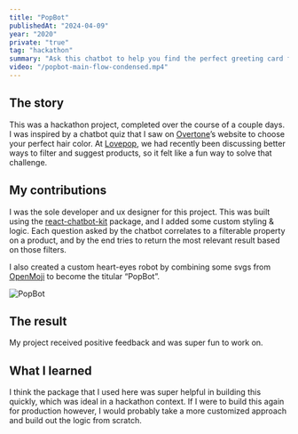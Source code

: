 ```yaml
---
title: "PopBot"
publishedAt: "2024-04-09"
year: "2020"
private: "true"
tag: "hackathon"
summary: "Ask this chatbot to help you find the perfect greeting card for any occasion."
video: "/popbot-main-flow-condensed.mp4"
---
```


## The story

This was a hackathon project, completed over the course of a couple days. I was inspired by a chatbot quiz that I saw on [Overtone](https://overtone.co/)’s website to choose your perfect hair color. At [Lovepop](https://www.lovepop.com/), we had recently been discussing better ways to filter and suggest products, so it felt like a fun way to solve that challenge.

## My contributions

I was the sole developer and ux designer for this project. This was built using the [react-chatbot-kit](https://fredrikoseberg.github.io/react-chatbot-kit-docs/) package, and I added some custom styling & logic. Each question asked by the chatbot correlates to a filterable property on a product, and by the end tries to return the most relevant result based on those filters.

I also created a custom heart-eyes robot by combining some svgs from [OpenMoji](https://openmoji.org/) to become the titular “PopBot”.

![](/popbot.svg "PopBot")

## The result

My project received positive feedback and was super fun to work on.

## What I learned

I think the package that I used here was super helpful in building this quickly, which was ideal in a hackathon context. If I were to build this again for production however, I would probably take a more customized approach and build out the logic from scratch.
